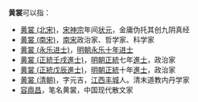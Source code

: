 '''黄裳'''可以指：
* [[黄裳_(北宋)|黄裳 (北宋)]]，[[宋神宗|宋神宗]]年间[[状元|状元]]，金庸伪托其创九阴真经
* [[黄裳_(南宋)|黄裳 (南宋)]]，[[南宋|南宋]]政治家、哲学家、科学家
* [[黄裳_(永乐进士)|黄裳 (永乐进士)]]，[[Template:永樂十年壬辰科殿試金榜|明朝永乐十年进士]]
* [[黄裳_(正統壬戌進士)|黄裳 (正統壬戌進士)]]，[[明朝|明朝]][[正统_(年号)|正統]]七年[[進士|進士]]，政治家
* [[黄裳_(正統戊辰進士)|黄裳 (正統戊辰進士)]]，[[明朝|明朝]][[正统_(年号)|正統]]十年[[進士|進士]]，政治家
* [[黄裳_(清朝)|黄裳 (清朝)]]，字元吉，[[江西省|江西]][[丰城|丰城]]人。清末道教内丹学家
* [[容鼎昌|容鼎昌]]，笔名黄裳，中国现代散文家

{{disambig|S裳|Cat=二字黄姓人名消歧义}}